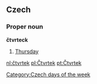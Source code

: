== Czech ==
=== Proper noun ===
'''čtvrteck'''
# [[Thursday]]

[[Category:Czech days of the week]]

[[nl:čtvrtek]]
[[pl:Čtvrtek]]
[[pt:Čtvrtek]]